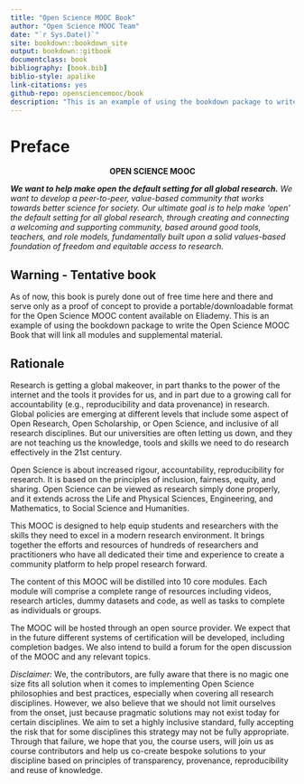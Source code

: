 ```yaml
--- 
title: "Open Science MOOC Book"
author: "Open Science MOOC Team"
date: "`r Sys.Date()`"
site: bookdown::bookdown_site
output: bookdown::gitbook
documentclass: book
bibliography: [book.bib]
biblio-style: apalike
link-citations: yes
github-repo: opensciencemooc/book
description: "This is an example of using the bookdown package to write the Open Science MOOC Book that will link all modules and supplemental material."
---
```


# Preface {-}

<center> **OPEN SCIENCE MOOC** </center>

***We want to help make open the default setting for all global research.*** *We want to develop a peer-to-peer, value-based community that works towards better science for society. Our ultimate goal is to help make ‘open’ the default setting for all global research, through creating and connecting a welcoming and supporting community, based around good tools, teachers, and role models, fundamentally built upon a solid values-based foundation of freedom and equitable access to research.*


## Warning - Tentative book {-}
As of now, this book is purely done out of free time here and there and serve only as a proof of concept to provide a portable/downloadable format for the Open Science MOOC content available on Eliademy. This is an example of using the bookdown package to write the Open Science MOOC Book that will link all modules and supplemental material.

## Rationale {-}
Research is getting a global makeover, in part thanks to the power of the internet and the tools it provides for us, and in part due to a growing call for accountability (e.g., reproducibility and data provenance) in research. Global policies are emerging at different levels that include some aspect of Open Research, Open Scholarship, or Open Science, and inclusive of all research disciplines. But our universities are often letting us down, and they are not teaching us the knowledge, tools and skills we need to do research effectively in the 21st century.

Open Science is about increased rigour, accountability, reproducibility for research. It is based on the principles of inclusion, fairness, equity, and sharing. Open Science can be viewed as research simply done properly, and it extends across the Life and Physical Sciences, Engineering, and Mathematics, to Social Science and Humanities.

This MOOC is designed to help equip students and researchers with the skills they need to excel in a modern research environment. It brings together the efforts and resources of hundreds of researchers and practitioners who have all dedicated their time and experience to create a community platform to help propel research forward.

The content of this MOOC will be distilled into 10 core modules. Each module will comprise a complete range of resources including videos, research articles, dummy datasets and code, as well as tasks to complete as individuals or groups.

The MOOC will be hosted through an open source provider. We expect that in the future different systems of certification will be developed, including completion badges. We also intend to build a forum for the open discussion of the MOOC and any relevant topics.

*Disclaimer:* We, the contributors, are fully aware that there is no magic one size fits all solution when it comes to implementing Open Science philosophies and best practices, especially when covering all research disciplines. However, we also believe that we should not limit ourselves from the onset, just because pragmatic solutions may not exist today for certain disciplines. We aim to set a highly inclusive standard, fully accepting the risk that for some disciplines this strategy may not be fully appropriate. Through that failure, we hope that you, the course users, will join us as course contributors and help us co-create bespoke solutions to your discipline based on principles of transparency, provenance, reproducibility and reuse of knowledge.

